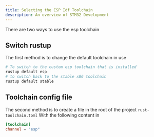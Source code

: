 ```yaml
---
title: Selecting the ESP Idf Toolchain
description: An overview of STM32 Development
---
```


There are two ways to use the esp toolchain

## Switch rustup

The first method is to change the default toolchain in use
```sh
# To switch to the custom esp toolchain that is installed
rustup default esp
# to switch back to the stable x86 toolchain
rustup default stable
```

## Toolchain config file

The second method is to create a file in the root of the project `rust-toolchain.toml`
With the following content in
```toml
[toolchain]
channel = "esp"
```
